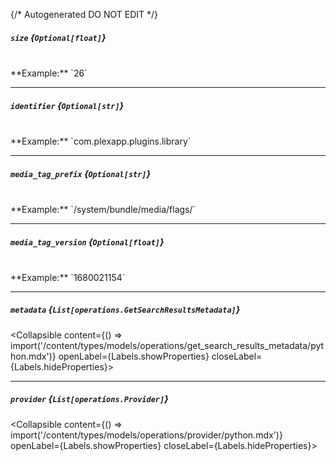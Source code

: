 {/* Autogenerated DO NOT EDIT  */}

##### `size` *{`Optional[float]`}*
<br/>
**Example:** `26`

---
##### `identifier` *{`Optional[str]`}*
<br/>
**Example:** `com.plexapp.plugins.library`

---
##### `media_tag_prefix` *{`Optional[str]`}*
<br/>
**Example:** `/system/bundle/media/flags/`

---
##### `media_tag_version` *{`Optional[float]`}*
<br/>
**Example:** `1680021154`

---
##### `metadata` *{`List[operations.GetSearchResultsMetadata]`}*
<Collapsible content={() => import('/content/types/models/operations/get_search_results_metadata/python.mdx')} openLabel={Labels.showProperties} closeLabel={Labels.hideProperties}>
</Collapsible>

---
##### `provider` *{`List[operations.Provider]`}*
<Collapsible content={() => import('/content/types/models/operations/provider/python.mdx')} openLabel={Labels.showProperties} closeLabel={Labels.hideProperties}>
</Collapsible>


